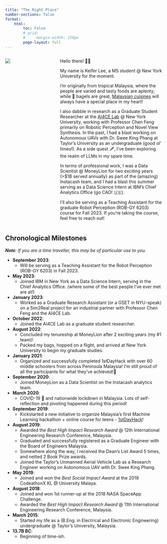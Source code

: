 ```yaml
---
title: "The Right Place"
number-sections: false
format:
    html:
        toc: False
        # grid:
        #     margin-width: 150px
        page-layout: full
---
```


<!-- # About Me -->
:::: {.columns}

::: {.column width="25%"}
![](resources/profile_ibm.jpg)

:::

::: {.column width="4%"}
<!-- empty column to create gap -->
:::

::: {.column width="71%"}
Hello there! 👋🏻

My name is Keifer Lee, a MS student @ New York University for the moment.

I'm originally from tropical Malaysia, where the people are varied and tasty foods are aplenty; while 🥯 bagels  are great, [Malaysian cuisines](https://migrationology.com/travel-destinations/malaysia-food-guide/) will always have a special place in my heart! 

I also dabble in research as a Graduate Student Researcher at the [AI4CE Lab](https://ai4ce.github.io) @ New York University, working with Professor Chen Feng primarily on Robotic Perception and Novel View Synthesis. In the past, I had a blast working on Autonomous UAVs with Dr. Swee King Phang at Taylor's University as an undergraduate (good ol' times!). As a side quest 🗡, I've been exploring the realm of LLMs in my spare time.

In terms of professional work, I was a Data Scientist @ MoneyLion for two exciting years (>$1B served annually) as part of the (amazing) Instacash team, and I had a blast this summer serving as a Data Science Intern at IBM's Chief Analytics Office (go CAO! 🇺🇸).

I'll also be serving as a Teaching Assistant for the graduate Robot Perception (ROB-GY 6203) course for Fall 2023. If you're taking the course, feel free to reach out!
:::

::::


## Chronological Milestones
***Note**: If you are a time traveller, this may be of particular use to you.*

- **September 2023**:
    - Will be serving as a Teaching Assistant for the Robot Perception (ROB-GY 6203) in Fall 2023.
- **May 2023**:
    - Joined IBM in New York as a Data Science Intern, serving in the Chief Analytics Office. (where some of the best people I've ever met are at!)
- **January 2023**:
    - Worked as a Graduate Research Assistant (or a GSET in NYU-speak) on a Sim2Real project for an industrial partner with Professor Chen Feng and the AI4CE Lab.
- **October 2022**:
    - Joined the AI4CE Lab as a graduate student researcher.
- **August 2022**:
    - Concluded my tenureship at MoneyLion after 2 exciting years (my #1 team)!
    - Packed my bags, hopped on a flight, and arrived at New York University to begin my graduate studies.
- **January 2021**: 
    - Organized and successfully completed 1stDayHack with over 60 middle schoolers from across Peninsula Malaysia! I'm still proud of all the participants for what they've achieved!🥇
- **September 2020**: 
    - Joined MoneyLion as a Data Scientist on the Instacash analytics team.
- **March 2020**: 
    - COVID-19 🦠 and nationwide lockdown in Malaysia. Lots of self-reflection and pivoting happened during this period!
- **September 2019**: 
    - Kickstarted a new initiative to organize Malaysia's first Machine Learning hackathon + online course for teens - [1stDayHack](https://github.com/1stDayHack)!
- **August 2019**: 
    - Awarded the *Best High Impact Research Award* @ 12th International Engineering Research Conference, Malaysia.
    - Graduated and successfully registered as a Graduate Engineer with the Board of Engineers Malaysia.
    - Somewhere along the way, I received the Dean's List Award 5 times, and netted 2 Book Prize awards.
    - Joined the Taylor's Unmanned Aerial Vehicle Lab as a Research Engineer working on Autonomous UAV with Dr. Swee King Phang.
- **May 2019**:
    - Joined and won the *Best Social Impact Award* at the 2019 CodeathonX KL @ University Malaya.
- **August 2018**:
    - Joined and won 1st runner-up at the 2018 NASA SpaceApp Challenge.
    - Awarded the *Best High Impact Research Award* @ 11th International Engineering Research Conference, Malaysia.
- **March 2015**:
    - Started my life as a (B.Eng. in Electrical and Electronic Engineering) undergraduate @ Taylor's University, Malaysia.
- **13.7B BC**: 
    - Beginning of time-ish.

